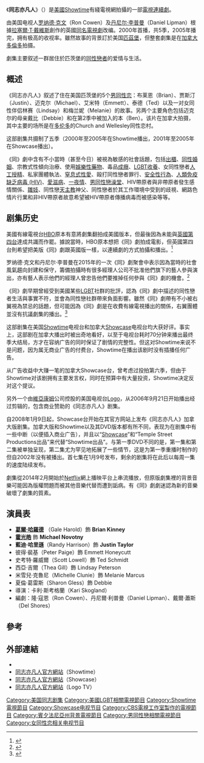 {{Otheruse|同志亦凡人}}
{{电视节目信息框
| show_name = 同志亦凡人
| eng_name = ''Queer as Folk''
| image = [[File:Queer_As_Folk.png|250px]]
| caption = 
| genre = [[戲劇|戲劇]]
| developer = [[罗纳德·克文|罗纳德·克文]] <br />[[丹尼尔·李普曼|丹尼尔·李普曼]]
| starring = [[米雪兒·克魯尼|米雪兒·克魯尼]]<br />[[羅伯特·甘特|羅伯特·甘特]]<br />[[西亞·吉爾|西亞·吉爾]]<br />[[葛尔·哈罗德|葛尔·哈罗德]]<br />[[藍迪·哈里遜|藍迪·哈里遜]]<br />[[史考特·羅威爾|史考特·羅威爾]]<br />[[彼得·裴基|彼得·裴基]]<br />[[克里斯·波|克里斯·波]]<br />[[霍光皓|霍光皓]]<br />[[夏倫·葛雷斯|夏倫·葛雷斯]]<br />[[哈尔·斯帕克斯|哈尔·斯帕克斯]]
| opentheme = <small>'''第1季－第3季：'''</small> <br />〈Spunk〉（[[Greek_Buck|Greek Buck]]）<br /><small>'''第4季－第5季：'''</small> <br />〈Cue the Pulse to Begin〉（[[Burnside_Project|Burnside Project]]）
| composer = 
| country = 美國<br />加拿大
| language = [[英語|英語]]
| num_seasons = 5
| num_episodes = 83
| list_episodes = 
| runtime = 44－58分鐘
| network = [[Showtime電視網|Showtime]]<br /> [[Showcase_(电视频道)|Showcase]]
| first_aired = {{Start date|2000|12|3}}
| last_aired = {{End date|2005|8|7}}
| related = 
}}

《'''同志亦凡人'''》（{{lang|en|Queer as Folk}}）是[[美國|美國]][[Showtime|Showtime]]有綫電視網拍攝的一部[[電視連續劇|電視連續劇]]。

由美国电视人[[罗纳德·克文|罗纳德·克文]]（Ron Cowen）及[[丹尼尔·李普曼|丹尼尔·李普曼]]（Daniel Lipman）根據[[拉塞爾·T·戴維斯|拉塞爾·T·戴維斯]]創作的英國[[同志亦凡人_(英國電視劇)|同名電視劇]]改编。2000年首播，共5季，2005年播完，拥有极高的收视率。雖然故事的背景訂於美国[[匹茲堡|匹茲堡]]，但整套劇集是在[[加拿大|加拿大]][[多倫多|多倫多]]拍摄。

劇集主要叙述一群居住於匹茨堡的[[同性恋|同性戀者]]的爱情与生活。

==概述==
《同志亦凡人》叙述了住在美国匹茨堡的5个[[男同性恋|男同性恋]]：布莱恩（Brian）、贾斯汀（Justin）、迈克尔（Michael）、艾米特（Emmett）、泰德（Ted）以及一对女同性伴侣林赛（Lindsay）和梅兰妮（Melanie）的故事。另两个主要角色包括迈克尔的母亲戴比（Debbie）和在第2季中被加入的本（Ben）。该片在加拿大拍摄，其中主要的场所是在[[多伦多|多伦多]]的Church and Wellesley同性恋村。

这部剧集共摄制了五季（2000年至2005年在Showtime播出，2001年至2005年在Showcase播出）。

《同》劇中含有不小當時（甚至今日）被視為敏感的社會話題，包括[[出櫃|出櫃]]、[[同性婚姻|同性婚姻]]、宗教式性傾向治療、使用[[娛樂性藥物|娛樂性藥物]]、毒品[[成癮|成癮]]、[[LGBT收養|LGBT收養]]、女同性戀者[[人工授精|人工授精]]、私家團體執法、[[窒息式性愛|窒息式性愛]]、毆打同性戀者罪行、[[安全性行為|安全性行為]]、[[人類免疫缺乏病毒|人類免疫缺乏病毒 (HIV)]]、[[愛滋病|愛滋病]]、[[一夜情|一夜情]]、[[男同性戀澡堂|男同性戀澡堂]]、HIV帶原者與非帶原者發生感情關係、[[雛妓|雛妓]]、同性戀[[天主教|天主教]]神父、同性戀者於其工作環境中受到的歧視、網路色情片行業和非HIV帶原者故意希望被HIV帶原者傳播病毒而被感染等等。

==剧集历史==
美國有線電視台[[HBO|HBO]]原本有意將劇集翻拍成美國版本，但最後因為未能與[[英國第四台|英國第四台]]達成共識而作罷。據說當時，HBO原本想把《同》劇拍成電影，但英國第四台則希望把美版《同》劇跟英國版一樣，以連續劇的方式拍攝和播出。<ref>{{cite news|author1=Kristin Hohenadel|title=No Tea & Sympathy for Them|url=http://articles.latimes.com/1999/nov/21/entertainment/ca-35876|accessdate=2017-03-19|work=[[洛杉磯時報|洛杉磯時報]]|date=1999-11-21|location=[[美國|美國]][[洛杉磯|洛杉磯]]|language=en|archive-date=2017-03-20|archive-url=https://web.archive.org/web/20170320052136/http://articles.latimes.com/1999/nov/21/entertainment/ca-35876|dead-url=no}}</ref>

罗纳德·克文和丹尼尔·李普曼在2015年的一次《同》劇聚會中表示因為當時的社會風氣趨向封建和保守，籌備拍攝時有很多經理人公司不批准他們旗下的藝人參與演出，亦有藝人表示他們的經理人曾忠告他們要推掉任何參與《同》劇的機會。<ref>{{cite news|author1=Lesley Goldberg|title='Queer as Folk' Reunion: Creators Talk Early Obstacles and a Potential Reboot: "We'd Be Open To It"|url=http://www.hollywoodreporter.com/live-feed/queer-as-folk-reunion-reboot-800022|accessdate=2017-03-19|work=The Hollywood Reporter|date=2015-06-05|language=en|archive-date=2020-12-03|archive-url=https://web.archive.org/web/20201203214138/https://www.hollywoodreporter.com/live-feed/queer-as-folk-reunion-reboot-800022|dead-url=no}}</ref>

《同》劇早期曾經受到美國某些[[LGBT|LGBT]]社群的批評，認為《同》劇中描述的同性戀者生活與事實不符，並會為同性戀社群帶來負面影響。雖然《同》劇帶有不小被右翼視為禁忌的話題，但可能因為《同》劇是在收費有線電視播出的關係，右翼團體並沒有抗議劇集的播出。<ref>{{cite news|author1=Alex Panisch|url=http://www.out.com/popnography/2015/8/07/5-things-we-learned-queer-folks-creators-10-years|title=5 Things We Learned From Queer As Folk’s Creators, 15 Years On|accessdate=2017-03-19|work=OUT雜誌|date=2015-08-07|language=en|archive-date=2020-11-26|archive-url=https://web.archive.org/web/20201126183701/https://www.out.com/popnography/2015/8/07/5-things-we-learned-queer-folks-creators-10-years|dead-url=no}}</ref>

这部剧集在美国[[Showtime電視網|Showtime]]电视台和加拿大[[Showcase_(电视频道)|Showcase]]电视台均大获好评。事实上，这部剧在加拿大播出时被出奇地看好，以至于电视台耗时70分钟来播出最终季大结局，方才在容纳广告的同时保证了剧情的完整性。但这对Showtime来说不是问题，因为属无商业广告的付费台，Showtime在播出该剧时没有插播任何广告。

从广告收益中大赚一笔的加拿大Showcase台，曾考虑过投拍第六季，但由于Showtime对该剧拥有主要发言权，同时在预算中有大量投资，Showtime决定反对这个提议。

另外一个由[[維亞康姆|維亞康姆]]公司控股的美国电视台[[Logo|Logo]]，从2006年9月21日开始播出经过剪辑的，包含商业赞助的《同志亦凡人》剧集。

自2008年1月9日起，Showcase台开始在其官方网站上发布《同志亦凡人》加拿大版剧集。加拿大版和Showtime以及其DVD版本都有所不同，表现为在剧集中有一些中断（以便插入商业广告），并且以“[[Showcase_(电视频道)|Showcase]]”和“Temple Street Productions出品”来代替“Showtime出品”。与第一季DVD不同的是，第一集和第二集被单独呈现，第二集尤为罕见地拓展了一些情节，这是为第一季重播时制作的但自2002年没有被播出。首七集在1月9号发布，剩余的剧集将在此后以每周一集的速度陆续发布。

劇集從2014年2月開始於[[Netflix|Netflix]]網上播映平台上串流播放，但原版劇集裡的背景音樂可能因為版權問題而被其他音樂代替而遭到詬病。有《同》劇劇迷認為新的音樂破壞了劇集的質素。

==演員表==
* '''[[葛爾·哈羅德|葛爾·哈羅德]]''' （Gale Harold）飾 '''Brian Kinney'''
* '''[[哈尔·斯帕克斯|霍光皓]]''' 飾 '''Michael Novotny'''
* '''藍迪·哈里遜'''（Randy Harrison）飾 '''Justin Taylor'''
* 彼得·裴基（Peter Paige）飾 Emmett Honeycutt
* 史考特·羅威爾（Scott Lowell）飾 Ted Schmidt
* 西亞·吉爾（Thea Gill）飾 Lindsay Peterson
* 米雪兒·克魯尼（Michelle Clunie）飾 Melanie Marcus
* 夏倫·葛雷斯（Sharon Gless）飾 Debbie
*導演：卡利·斯考格蘭（Kari Skogland）
*編劇：隆·寇恩（Ron Cowen）、丹尼爾·利普曼（Daniel Lipman）、戴爾·蕭斯（Del Shores）

== 參考 ==
{{reflist}}

== 外部連結 ==
{{Wikiquote}}
* {{IMDb title|0262985|同志亦凡人}}
* [https://web.archive.org/web/20080724100503/http://sho.com/queer/ 同志亦凡人官方網站]（Showtime）
* [http://www.showcase.ca/queer 同志亦凡人官方網站]{{dead link|date=2017年12月 |bot=InternetArchiveBot |fix-attempted=yes }}（Showcase）
* [http://www.logoonline.com/shows/dyn/queer_as_folk/series.jhtml 同志亦凡人官方網站]{{Wayback|url=http://www.logoonline.com/shows/dyn/queer_as_folk/series.jhtml |date=20061116030127 }}（Logo TV）

{{Showtime电视节目}}

{{DEFAULTSORT:Queer as Folk USA}}
[[Category:美国同志剧集|Category:美国同志剧集]]
[[Category:美國LGBT相關電視節目|Category:美國LGBT相關電視節目]]
[[Category:Showtime電視節目|Category:Showtime電視節目]]
[[Category:Showcase电视节目|Category:Showcase电视节目]]
[[Category:CBS電視工作室製作的電視節目|Category:CBS電視工作室製作的電視節目]]
[[Category:賓夕法尼亞州背景電視節目|Category:賓夕法尼亞州背景電視節目]]
[[Category:男同性戀相關電視節目|Category:男同性戀相關電視節目]]
[[Category:女同性恋相关电视节目|Category:女同性恋相关电视节目]]